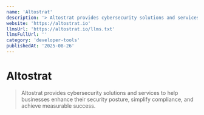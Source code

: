 ```yaml
---
name: 'Altostrat'
description: '> Altostrat provides cybersecurity solutions and services to help businesses enhance their security posture, simplify compliance, and achieve measurable success.'
website: 'https://altostrat.io'
llmsUrl: 'https://altostrat.io/llms.txt'
llmsFullUrl: ''
category: 'developer-tools'
publishedAt: '2025-08-26'
---
```


# Altostrat

> Altostrat provides cybersecurity solutions and services to help businesses enhance their security posture, simplify compliance, and achieve measurable success.
